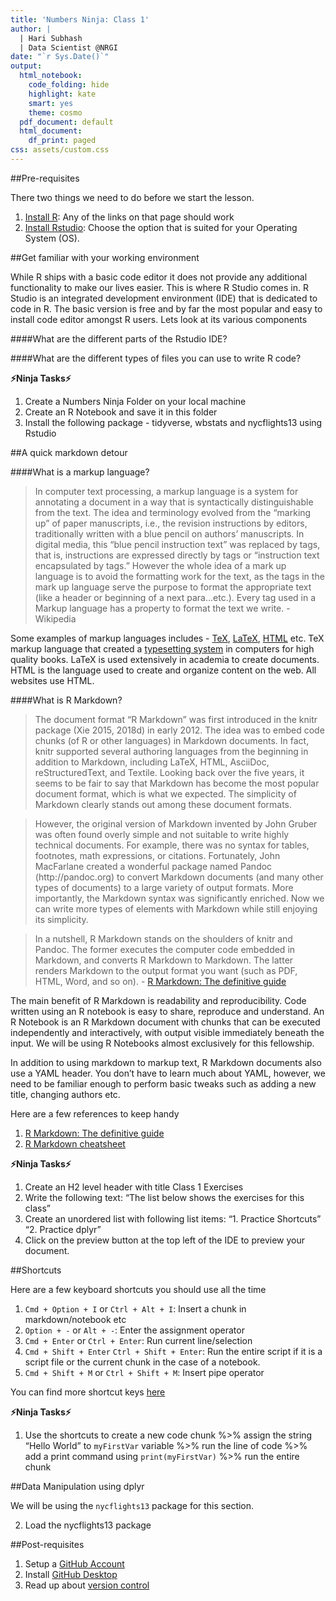 ```yaml
---
title: 'Numbers Ninja: Class 1'
author: |
  | Hari Subhash
  | Data Scientist @NRGI
date: "`r Sys.Date()`"
output:
  html_notebook:
    code_folding: hide
    highlight: kate
    smart: yes
    theme: cosmo
  pdf_document: default
  html_document:
    df_print: paged
css: assets/custom.css
---
```


##Pre-requisites

There two things we need to do before we start the lesson.

1. [Install R](https://cran.r-project.org/mirrors.html): Any of the links on that page should work
2. [Install Rstudio](https://www.rstudio.com/products/rstudio/download/): Choose the option that is suited for your Operating System (OS).

##Get familiar with your working environment

While R ships with a basic code editor it does not provide any additional functionality to make our lives easier. This is where R Studio comes in. R Studio is an integrated development environment (IDE) that is dedicated to code in R. The basic version is free and by far the most popular and easy to install code editor amongst R users. Lets look at its various components

####What are the different parts of the Rstudio IDE?

####What are the different types of files you can use to write R code?


**⚡Ninja Tasks⚡**

1. Create a Numbers Ninja Folder on your local machine
2. Create an R Notebook and save it in this folder
3. Install the following package - tidyverse, wbstats and nycflights13 using Rstudio

##A quick markdown detour

####What is a markup language?

>In computer text processing, a markup language is a system for annotating a document in a way that is syntactically distinguishable from the text. The idea and terminology evolved from the "marking up" of paper manuscripts, i.e., the revision instructions by editors, traditionally written with a blue pencil on authors' manuscripts. In digital media, this "blue pencil instruction text" was replaced by tags, that is, instructions are expressed directly by tags or "instruction text encapsulated by tags." However the whole idea of a mark up language is to avoid the formatting work for the text, as the tags in the mark up language serve the purpose to format the appropriate text (like a header or beginning of a next para...etc.). Every tag used in a Markup language has a property to format the text we write. - Wikipedia

Some examples of markup languages includes - [TeX](https://en.wikipedia.org/wiki/TeX), [LaTeX](https://en.wikipedia.org/wiki/LaTeX), [HTML](https://en.wikipedia.org/wiki/HTML) etc. TeX markup language that created a [typesetting system](https://en.wikipedia.org/wiki/Typesetting) in computers for high quality books. LaTeX is used extensively in academia to create documents. HTML is the language used to create and organize content on the web. All websites use HTML.

####What is R Markdown?

>The document format “R Markdown” was first introduced in the knitr package (Xie 2015, 2018d) in early 2012. The idea was to embed code chunks (of R or other languages) in Markdown documents. In fact, knitr supported several authoring languages from the beginning in addition to Markdown, including LaTeX, HTML, AsciiDoc, reStructuredText, and Textile. Looking back over the five years, it seems to be fair to say that Markdown has become the most popular document format, which is what we expected. The simplicity of Markdown clearly stands out among these document formats.

>However, the original version of Markdown invented by John Gruber was often found overly simple and not suitable to write highly technical documents. For example, there was no syntax for tables, footnotes, math expressions, or citations. Fortunately, John MacFarlane created a wonderful package named Pandoc (http://pandoc.org) to convert Markdown documents (and many other types of documents) to a large variety of output formats. More importantly, the Markdown syntax was significantly enriched. Now we can write more types of elements with Markdown while still enjoying its simplicity.

>In a nutshell, R Markdown stands on the shoulders of knitr and Pandoc. The former executes the computer code embedded in Markdown, and converts R Markdown to Markdown. The latter renders Markdown to the output format you want (such as PDF, HTML, Word, and so on). - [R Markdown: The definitive guide](https://bookdown.org/yihui/rmarkdown/)

The main benefit of R Markdown is readability and reproducibility. Code written using an R notebook is easy to share, reproduce and understand. An R Notebook is an R Markdown document with chunks that can be executed independently and interactively, with output visible immediately beneath the input. We will be using R Notebooks almost exclusively for this fellowship.

In addition to using markdown to markup text, R Markdown documents also use a YAML header. You don't have to learn much about YAML, however, we need to be familiar enough to perform basic tweaks such as adding a new title, changing authors etc.

Here are a few references to keep handy

1. [R Markdown: The definitive guide](https://bookdown.org/yihui/rmarkdown/)
2. [R Markdown cheatsheet](https://www.rstudio.com/wp-content/uploads/2016/03/rmarkdown-cheatsheet-2.0.pdf)

**⚡Ninja Tasks⚡**

1. Create an H2 level header with title Class 1 Exercises
2. Write the following text: "The list below shows the exercises for this class"
3. Create an unordered list with following list items: "1. Practice Shortcuts" "2. Practice dplyr"
3. Click on the preview button at the top left of the IDE to preview your document.

##Shortcuts

Here are a few keyboard shortcuts you should use all the time

1. `Cmd + Option + I` or `Ctrl + Alt + I`: Insert a chunk in markdown/notebook etc
2. `Option + -` or `Alt + -`: Enter the assignment operator
3. `Cmd + Enter` or `Ctrl + Enter`: Run current line/selection
4. `Cmd + Shift + Enter` `Ctrl + Shift + Enter`: Run the entire script if it is a script file or the current chunk in the case of a notebook.
5. `Cmd + Shift + M` or `Ctrl + Shift + M`: Insert pipe operator

You can find more shortcut keys [here](https://support.rstudio.com/hc/en-us/articles/200711853-Keyboard-Shortcuts)

**⚡Ninja Tasks⚡**

1. Use the shortcuts to create a new code chunk %>% assign the string "Hello World" to `myFirstVar` variable %>% run the line of code %>% add a print command using `print(myFirstVar)` %>% run the entire chunk


##Data Manipulation using dplyr

We will be using the `nycflights13` package for this section.

2. Load the nycflights13 package

##Post-requisites

1. Setup a [GitHub Account](https://github.com)
2. Install [GitHub Desktop](https://desktop.github.com/)
3. Read up about [version control](https://www.atlassian.com/git/tutorials/what-is-version-control)
